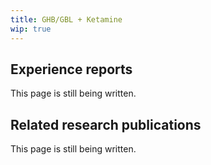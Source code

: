 ---
title: GHB/GBL + Ketamine
wip: true
---

## Experience reports

This page is still being written.

## Related research publications

This page is still being written.

